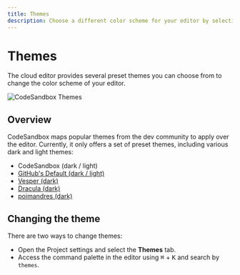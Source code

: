 ```yaml
---
title: Themes
description: Choose a different color scheme for your editor by selecting one of the preset themes.
---
```



# Themes

The cloud editor provides several preset themes you can choose from to change the color scheme of your editor.

![CodeSandbox Themes](../images/themes.jpg)

## Overview

CodeSandbox maps popular themes from the dev community to apply over the editor. Currently, it only offers a set of preset themes, including various dark and light themes:

- CodeSandbox (dark / light)
- [GitHub's Default (dark / light)](https://marketplace.visualstudio.com/items?itemName=GitHub.github-vscode-theme)
- [Vesper (dark)](https://marketplace.visualstudio.com/items?itemName=raunofreiberg.vesper)
- [Dracula (dark)](https://marketplace.visualstudio.com/items?itemName=dracula-theme.theme-dracula)
- [poimandres (dark)](https://marketplace.visualstudio.com/items?itemName=pmndrs.pmndrs)

## Changing the theme

There are two ways to change themes:

- Open the Project settings and select the **Themes** tab.
- Access the command palette in the editor using <kbd>⌘</kbd> + <kbd>K</kbd> and search by `themes`.



